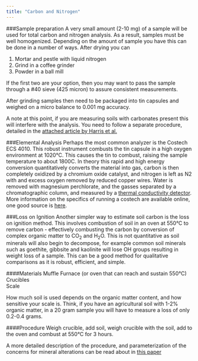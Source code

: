 ```yaml
---
title: "Carbon and Nitrogen"
---
```


###Sample preparation
A very small amount (2-10 mg) of a sample will be used for total carbon and nitrogen analysis. As a result, samples must be well homogenized. Depending on the amount of sample you have this can be done in a number of ways. After drying you can

1. Mortar and pestle with liquid nitrogen
2. Grind in a coffee grinder
3. Powder in a ball mill

If the first two are your option, then you may want to pass the sample through a #40 sieve (425 micron) to assure consistent measurements.

After grinding samples then need to be packaged into tin capsules and weighed on a micro balance to 0.001 mg accuracy.

A note at this point, if you are measuring soils with carbonates present this will interfere with the analysis. You need to follow a separate procedure, detailed in the [attached article by Harris et al.](http://stableisotopefacility.ucdavis.edu/articles/Harris%20ea%202001(Acid%20Fumigation).pdf)

###Elemental Analysis
Perhaps the most common analyzer is the Costech ECS 4010. This robust instrument combusts the tin capsule in a high oxygen environment at 1020&deg;C. This causes the tin to combust, raising the sample temperature to about 1800C. In theory this rapid and high energy conversion quantitatively converts the material into gas, carbon is then completely oxidized by a chromium oxide catalyst, and nitrogen is left as N2 with and excess oxygen removed by reduced copper wires. Water is removed with magnesium perchlorate, and the gasses separated by a chromatographic column, and measured by a [thermal conductivity detector](https://en.wikipedia.org/wiki/Thermal_conductivity_detector). More information on the specifics of running a costech are available online, one good source is [here](https://lter.kbs.msu.edu/protocols/148).

###Loss on Ignition
Another simpler way to estimate soil carbon is the loss on ignition method. This involves combustion of soil in an oven at 550&deg;C to remove carbon - effectively combusting the carbon by conversion of complex organic matter to CO~2~ and H~2~O. This is not quantitative as soil minerals will also begin to decompose, for example common soil minerals such as goethite, gibbsite and kaolinite will lose OH groups resulting in weight loss of a sample. This can be a good method for qualitative comparisons as it is robust, efficient, and simple. 

####Materials
Muffle Furnace (or oven that can reach and sustain 550&deg;C)  
Crucibles  
Scale  

How much soil is used depends on the organic matter content, and how sensitive your scale is. Think, if you have an agricultural soil with 1-2% organic matter, in a 20 gram sample you will have to measure a loss of only 0.2-0.4 grams. 

####Procedure
Weigh crucible, add soil, weigh crucible with the soil, add to the oven and combust at 550&deg;C for 3 hours.

A more detailed description of the procedure, and parameterization of the concerns for mineral alterations can be read about in [this paper](https://s3.amazonaws.com/academia.edu.documents/44088168/Estimating_soil_organic_carbon_through_l20160324-28196-w3id14.pdf?AWSAccessKeyId=AKIAIWOWYYGZ2Y53UL3A&Expires=1529525147&Signature=tngNbQh0MawmYpDVeTUckhX3IPQ%3D&response-content-disposition=inline%3B%20filename%3DEstimating_soil_organic_carbon_through_l.pdf)
